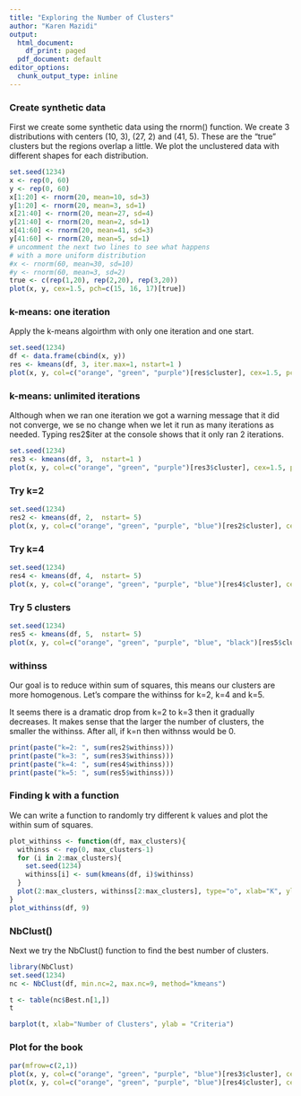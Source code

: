 ```yaml
---
title: "Exploring the Number of Clusters"
author: "Karen Mazidi"
output:
  html_document:
    df_print: paged
  pdf_document: default
editor_options:
  chunk_output_type: inline
---
```


### Create synthetic data

First we create some synthetic data using the rnorm() function. We create 3 distributions with centers (10, 3), (27, 2) and (41, 5). These are the "true" clusters but the regions overlap a little. We plot the unclustered data with different shapes for each distribution.

```r
set.seed(1234)
x <- rep(0, 60)
y <- rep(0, 60)
x[1:20] <- rnorm(20, mean=10, sd=3)
y[1:20] <- rnorm(20, mean=3, sd=1)
x[21:40] <- rnorm(20, mean=27, sd=4)
y[21:40] <- rnorm(20, mean=2, sd=1)
x[41:60] <- rnorm(20, mean=41, sd=3)
y[41:60] <- rnorm(20, mean=5, sd=1)
# uncomment the next two lines to see what happens
# with a more uniform distribution
#x <- rnorm(60, mean=30, sd=10)
#y <- rnorm(60, mean=3, sd=2)
true <- c(rep(1,20), rep(2,20), rep(3,20))
plot(x, y, cex=1.5, pch=c(15, 16, 17)[true])
```

### k-means: one iteration

Apply the k-means algoirthm with only one iteration and one start. 

```r
set.seed(1234)
df <- data.frame(cbind(x, y))
res <- kmeans(df, 3, iter.max=1, nstart=1 )
plot(x, y, col=c("orange", "green", "purple")[res$cluster], cex=1.5, pch=c(15, 16, 17)[true])
```
### k-means: unlimited iterations

Although when we ran one iteration we got a warning message that it did not converge, we se no change when we let it run as many iterations as needed. Typing res2$iter at the console shows that it only ran 2 iterations.

```r
set.seed(1234)
res3 <- kmeans(df, 3,  nstart=1 )
plot(x, y, col=c("orange", "green", "purple")[res3$cluster], cex=1.5, pch=c(15, 16, 17)[true])
```
### Try k=2

```r
set.seed(1234)
res2 <- kmeans(df, 2,  nstart= 5)
plot(x, y, col=c("orange", "green", "purple", "blue")[res2$cluster], cex=1.5, pch=c(15, 16, 17)[true])
```

### Try k=4

```r
set.seed(1234)
res4 <- kmeans(df, 4,  nstart= 5)
plot(x, y, col=c("orange", "green", "purple", "blue")[res4$cluster], cex=1.5, pch=c(15, 16, 17)[true])
```
### Try 5 clusters

```r
set.seed(1234)
res5 <- kmeans(df, 5,  nstart= 5)
plot(x, y, col=c("orange", "green", "purple", "blue", "black")[res5$cluster], cex=1.5, pch=c(15, 16, 17)[true])

```
### withinss

Our goal is to reduce within sum of squares, this means our clusters are more homogenous. Let's compare the withinss for k=2, k=4 and k=5.

It seems there is a dramatic drop from k=2 to k=3 then it gradually decreases. It makes sense that the larger the number of clusters, the smaller the withinss. After all, if k=n then withnss would be 0.

```r
print(paste("k=2: ", sum(res2$withinss)))
print(paste("k=3: ", sum(res3$withinss)))
print(paste("k=4: ", sum(res4$withinss)))
print(paste("k=5: ", sum(res5$withinss)))

```


### Finding k with a function

We can write a function to randomly try different k values and plot the within sum of squares.

```r
plot_withinss <- function(df, max_clusters){
  withinss <- rep(0, max_clusters-1)
  for (i in 2:max_clusters){
    set.seed(1234)
    withinss[i] <- sum(kmeans(df, i)$withinss)
  }
  plot(2:max_clusters, withinss[2:max_clusters], type="o", xlab="K", ylab="Within Sum Squares")
}
plot_withinss(df, 9)
```


### NbClust()

Next we try the NbClust() function to find the best number of clusters. 

```r
library(NbClust)
set.seed(1234)
nc <- NbClust(df, min.nc=2, max.nc=9, method="kmeans")
```

```r
t <- table(nc$Best.n[1,])
t
```

```r
barplot(t, xlab="Number of Clusters", ylab = "Criteria")
```

### Plot for the book

```r
par(mfrow=c(2,1))
plot(x, y, col=c("orange", "green", "purple", "blue")[res3$cluster], cex=1.5, pch=c(15, 16, 17)[true])
plot(x, y, col=c("orange", "green", "purple", "blue")[res4$cluster], cex=1.5, pch=c(15, 16, 17)[true])
```

